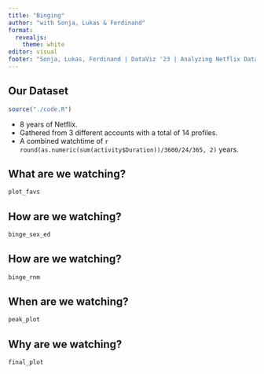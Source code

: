 ```yaml
---
title: "Binging"
author: "with Sonja, Lukas & Ferdinand"
format: 
  revealjs:
    theme: white 
editor: visual
footer: "Sonja, Lukas, Ferdinand | DataViz '23 | Analyzing Netflix Data"
---
```


## Our Dataset

```r
source("./code.R")
```

-   8 years of Netflix.
-   Gathered from 3 different accounts with a total of 14 profiles.
-   A combined watchtime of `r round(as.numeric(sum(activity$Duration))/3600/24/365, 2)` years.

## What are we watching?

```r
plot_favs
```

## How are we watching?

```r
binge_sex_ed
```

## How are we watching?

```r
binge_rnm
```

## When are we watching?

```r
peak_plot
```

## Why are we watching?

```r
final_plot
```
